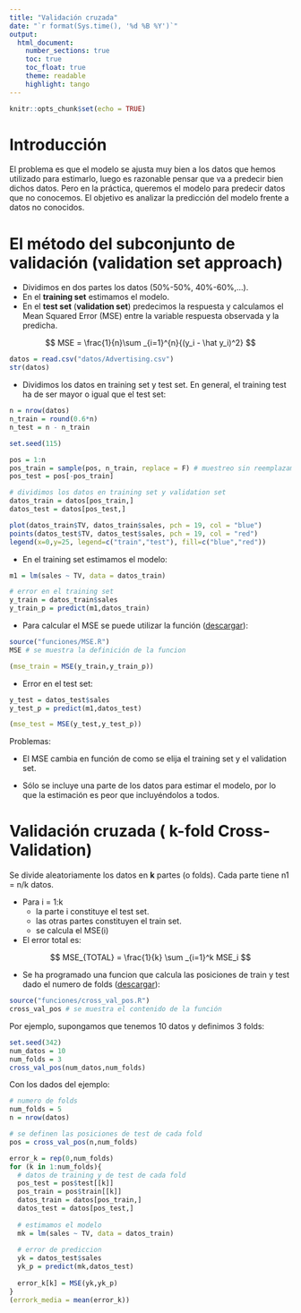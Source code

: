 ```yaml
---
title: "Validación cruzada"
date: "`r format(Sys.time(), '%d %B %Y')`"
output: 
  html_document:
    number_sections: true
    toc: true
    toc_float: true
    theme: readable
    highlight: tango
---
```


```r
knitr::opts_chunk$set(echo = TRUE)
```

# Introducción

El problema es que el modelo se ajusta muy bien a los datos que hemos utilizado para estimarlo, luego es razonable pensar que va a predecir bien dichos datos. Pero en la práctica, queremos el modelo para predecir datos que no conocemos. El objetivo es analizar la predicción del modelo frente a datos no conocidos.


# El método del subconjunto de validación (validation set approach)

- Dividimos en dos partes los datos (50%-50%, 40%-60%,...).
- En el **training set** estimamos el modelo.
- En el **test set** (**validation set**) predecimos la respuesta y calculamos el Mean Squared Error (MSE) entre la variable respuesta observada y la predicha.

$$
MSE = \frac{1}{n}\sum _{i=1}^{n}{(y_i - \hat y_i)^2}
$$

```r
datos = read.csv("datos/Advertising.csv")
str(datos)
```

- Dividimos los datos en training set y test set. En general, el training test ha de ser mayor o igual que el test set:

```r
n = nrow(datos)
n_train = round(0.6*n)
n_test = n - n_train

set.seed(115)

pos = 1:n
pos_train = sample(pos, n_train, replace = F) # muestreo sin reemplazamiento
pos_test = pos[-pos_train]

# dividimos los datos en training set y validation set
datos_train = datos[pos_train,]
datos_test = datos[pos_test,]

plot(datos_train$TV, datos_train$sales, pch = 19, col = "blue")
points(datos_test$TV, datos_test$sales, pch = 19, col = "red")
legend(x=0,y=25, legend=c("train","test"), fill=c("blue","red"))
```

- En el training set estimamos el modelo:

```r
m1 = lm(sales ~ TV, data = datos_train)

# error en el training set
y_train = datos_train$sales
y_train_p = predict(m1,datos_train)
```

- Para calcular el MSE se puede utilizar la función ([descargar](funciones/MSE.R)):

```r
source("funciones/MSE.R")
MSE # se muestra la definición de la funcion
```

```r
(mse_train = MSE(y_train,y_train_p))
```

- Error en el test set: 

```r
y_test = datos_test$sales
y_test_p = predict(m1,datos_test)

(mse_test = MSE(y_test,y_test_p))
```


Problemas:

- El MSE cambia en función de como se elija el training set y el validation set.

- Sólo se incluye una parte de los datos para estimar el modelo, por lo que la estimación es peor que incluyéndolos a todos.

# Validación cruzada ( k-fold Cross-Validation)

Se divide aleatoriamente los datos en **k** partes (o folds). Cada parte tiene n1 = n/k datos.

- Para  i = 1:k
    - la parte i constituye el test set.
    - las otras partes constituyen el train set.
    - se calcula el MSE(i)
- El error total es:

$$
MSE_{TOTAL} = \frac{1}{k} \sum _{i=1}^k MSE_i
$$

- Se ha programado una funcion que calcula las posiciones de train y test dado el numero de folds ([descargar](funciones/cross_val_pos.R)):

```r
source("funciones/cross_val_pos.R")
cross_val_pos # se muestra el contenido de la función
```

Por ejemplo, supongamos que tenemos 10 datos y definimos 3 folds:

```r
set.seed(342)
num_datos = 10
num_folds = 3
cross_val_pos(num_datos,num_folds)
```

Con los dados del ejemplo:

```r
# numero de folds
num_folds = 5
n = nrow(datos)

# se definen las posiciones de test de cada fold
pos = cross_val_pos(n,num_folds)

error_k = rep(0,num_folds)
for (k in 1:num_folds){
  # datos de training y de test de cada fold
  pos_test = pos$test[[k]]
  pos_train = pos$train[[k]]
  datos_train = datos[pos_train,]
  datos_test = datos[pos_test,]
  
  # estimamos el modelo
  mk = lm(sales ~ TV, data = datos_train)
  
  # error de prediccion
  yk = datos_test$sales
  yk_p = predict(mk,datos_test)
  
  error_k[k] = MSE(yk,yk_p)
}
(errork_media = mean(error_k))
```



